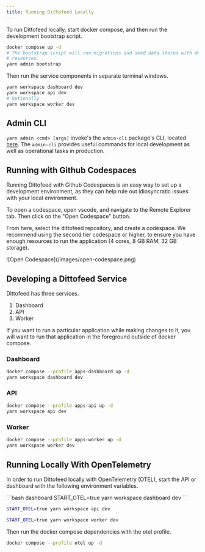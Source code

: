 ```yaml
---
title: Running Dittofeed Locally
---
```


To run Dittofeed locally, start docker compose, and then run the development bootstrap script.

```bash
docker compose up -d
# The bootstrap script will run migrations and seed data stores with default
# resources.
yarn admin bootstrap
```

Then run the service components in separate terminal windows.

```bash
yarn workspace dashboard dev
yarn workspace api dev
# Optionally
yarn workspace worker dev
```

## Admin CLI

`yarn admin <cmd> [args]` invoke's the `admin-cli` package's CLI, located [here](https://github.com/dittofeed/dittofeed/tree/main/packages/admin-cli). The `admin-cli` provides useful commands for local development as well as operational tasks in production.

## Running with Github Codespaces

Running Dittofeed with Github Codespaces is an easy way to set up a development environment, as they can help rule out idiosyncratic issues with your local environment.

To open a codespace, open vscode, and navigate to the Remote Explorer tab. Then click on the "Open Codespace" button.

From here, select the dittofeed repository, and create a codespace. We recommend using the second tier codespace or higher, to ensure you have enough resources to run the application (4 cores, 8 GB RAM, 32 GB storage).

<Frame>
![Open Codespace](/images/open-codespace.png)
</Frame>


## Developing a Dittofeed Service

Dittofeed has three services.

1. Dashboard
2. API
3. Worker

If you want to run a particular application while making changes to it, you will
want to run that application in the foreground outside of docker compose.

### Dashboard

```bash
docker compose --profile apps-dashboard up -d
yarn workspace dashboard dev
```

### API

```bash
docker compose --profile apps-api up -d
yarn workspace api dev
```

### Worker

```bash
docker compose --profile apps-worker up -d
yarn workspace worker dev
```

## Running Locally With OpenTelemetry

In order to run Dittofeed locally with OpenTelemetry (OTEL), start the API or dashboard with the following environment variables.

<CodeGroup>
```bash dashboard
START_OTEL=true yarn workspace dashboard dev
```

```bash API
START_OTEL=true yarn workspace api dev
```

```bash worker
START_OTEL=true yarn workspace worker dev
```
</CodeGroup>

Then run the docker compose dependencies with the otel profile.

```bash
docker compose --profile otel up -d
```
